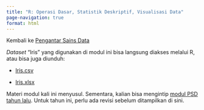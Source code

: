 ```yaml
---
title: "R: Operasi Dasar, Statistik Deskriptif, Visualisasi Data"
page-navigation: true
format: html
---
```


Kembali ke [Pengantar Sains Data](./psd2024.qmd)

*Dataset* "Iris" yang digunakan di modul ini bisa langsung diakses melalui R, atau bisa juga diunduh:

* [Iris.csv](./Iris.csv)

* [Iris.xlsx](./Iris.xlsx)

Materi modul kali ini menyusul. Sementara, kalian bisa mengintip [modul PSD tahun lalu](../../../2023/ganjil/psd/Pekan%201/modul1.qmd). Untuk tahun ini, perlu ada revisi sebelum ditampilkan di sini.
